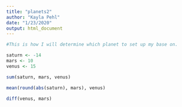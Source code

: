 ```yaml
---
title: "planets2"
author: "Kayla Pehl"
date: "1/23/2020"
output: html_document
---
```


```r
#This is how I will determine which planet to set up my base on.

saturn <- -14
mars <- 10
venus <- 15
```

```r
sum(saturn, mars, venus)
```

```r
mean(round(abs(saturn), mars), venus)
```

```r
diff(venus, mars)
```
